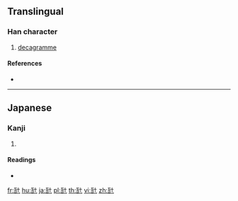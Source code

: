 {{character info/new}}
==Translingual==

===Han character===
{{Han char|rn=98|rad=瓦|as=02|sn=7|four=|canj=MNJ}}

# [[decagramme]]

====References====
* {{Han ref|kx=0748.021|dkj=21442|dj=1156.080|hdz=21421.051|uh=74E7|ud=29927}}

----

==Japanese==

===Kanji===
{{ja-kanji|grade=|rs=瓦02}}

# {{defn|lang=ja|sort=瓦02}}

====Readings====
* {{ja-readings|on=|kun=[[デカグラム]] (dekaguramu)|nanori=}}

[[fr:瓧]]
[[hu:瓧]]
[[ja:瓧]]
[[pl:瓧]]
[[th:瓧]]
[[vi:瓧]]
[[zh:瓧]]